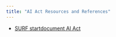 ```yaml
---
title: "AI Act Resources and References"
---
```



- [SURF startdocument AI Act](https://www.surf.nl/files/2025-03/startdocument-ai-act-b5-1.pdf)
